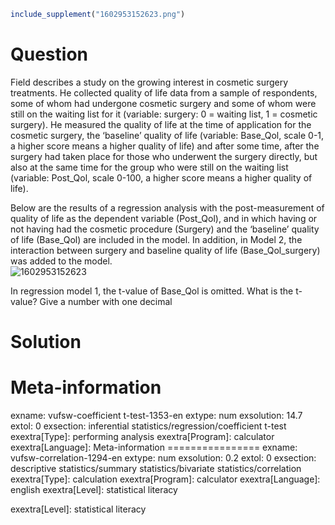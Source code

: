 ```{r, echo = FALSE, results = "hide"}
include_supplement("1602953152623.png")
```

Question
========
Field describes a study on the growing interest in cosmetic surgery
treatments. He collected quality of life data from a sample of
respondents, some of whom had undergone cosmetic surgery and some of
whom were still on the waiting list for it (variable: surgery: 0 =
waiting list, 1 = cosmetic surgery). He measured the quality of life at
the time of application for the cosmetic surgery, the 'baseline' quality
of life (variable: Base\_Qol, scale 0-1, a higher score means a higher
quality of life) and after some time, after the surgery had taken place
for those who underwent the surgery directly, but also at the same time
for the group who were still on the waiting list (variable: Post\_Qol,
scale 0-100, a higher score means a higher quality of life).  
  
Below are the results of a regression analysis with the post-measurement
of quality of life as the dependent variable (Post\_Qol), and in which
having or not having had the cosmetic procedure (Surgery) and the
'baseline' quality of life (Base\_Qol) are included in the model. In
addition, in Model 2, the interaction between surgery and baseline
quality of life (Base\_Qol\_surgery) was added to the model.  
<img src="1602953152623.png" class="fr-fic fr-dii tvcss_2"
alt="1602953152623" />  
  
In regression model 1, the t-value of Base\_Qol is omitted. What is the
t-value? Give a number with one decimal


Solution
========











Meta-information
================
exname: vufsw-coefficient t-test-1353-en
extype: num
exsolution: 14.7
extol: 0
exsection: inferential statistics/regression/coefficient t-test
exextra[Type]: performing analysis
exextra[Program]: calculator
exextra[Language]: Meta-information
================
exname: vufsw-correlation-1294-en
extype: num
exsolution: 0.2
extol: 0
exsection: descriptive statistics/summary statistics/bivariate statistics/correlation
exextra[Type]: calculation
exextra[Program]: calculator
exextra[Language]: english
exextra[Level]: statistical literacy

exextra[Level]: statistical literacy

